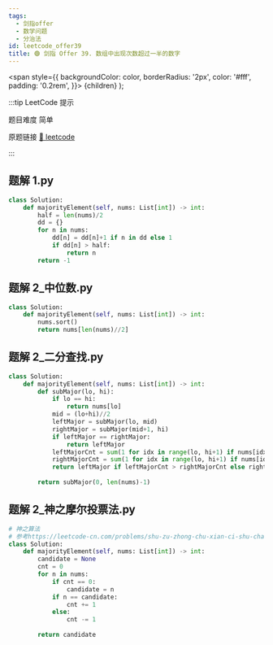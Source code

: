 ```yaml
---
tags:
  - 剑指offer
  - 数学问题
  - 分治法
id: leetcode_offer39
title: 🟢 剑指 Offer 39. 数组中出现次数超过一半的数字
---
```


  <span
    style={{
      backgroundColor: color,
      borderRadius: '2px',
      color: '#fff',
      padding: '0.2rem',
    }}>
    {children}
  </span>
);

:::tip LeetCode 提示

题目难度 <Highlight color="#00b8a3">简单</Highlight>

原题链接 [🔗 leetcode](https://leetcode-cn.com/problems/shu-zu-zhong-chu-xian-ci-shu-chao-guo-yi-ban-de-shu-zi-lcof/)

:::



## 题解 1.py

```py
class Solution:
    def majorityElement(self, nums: List[int]) -> int:
        half = len(nums)/2
        dd = {}
        for n in nums:
            dd[n] = dd[n]+1 if n in dd else 1
            if dd[n] > half:
                return n
        return -1
```

## 题解 2_中位数.py

```py
class Solution:
    def majorityElement(self, nums: List[int]) -> int:
        nums.sort()
        return nums[len(nums)//2]
```

## 题解 2_二分查找.py

```py
class Solution:
    def majorityElement(self, nums: List[int]) -> int:
        def subMajor(lo, hi):
            if lo == hi:
                return nums[lo]
            mid = (lo+hi)//2
            leftMajor = subMajor(lo, mid)
            rightMajor = subMajor(mid+1, hi)
            if leftMajor == rightMajor:
                return leftMajor
            leftMajorCnt = sum(1 for idx in range(lo, hi+1) if nums[idx] == leftMajor)
            rightMajorCnt = sum(1 for idx in range(lo, hi+1) if nums[idx] == rightMajor)
            return leftMajor if leftMajorCnt > rightMajorCnt else rightMajor
        
        return subMajor(0, len(nums)-1)
```

## 题解 2_神之摩尔投票法.py

```py
# 神之算法
# 参考https://leetcode-cn.com/problems/shu-zu-zhong-chu-xian-ci-shu-chao-guo-yi-ban-de-shu-zi-lcof/solution/shu-zu-zhong-chu-xian-ci-shu-chao-guo-yi-pvh8/
class Solution:
    def majorityElement(self, nums: List[int]) -> int:
        candidate = None
        cnt = 0
        for n in nums:
            if cnt == 0:
                candidate = n 
            if n == candidate:
                cnt += 1
            else:
                cnt -= 1
        
        return candidate
```


